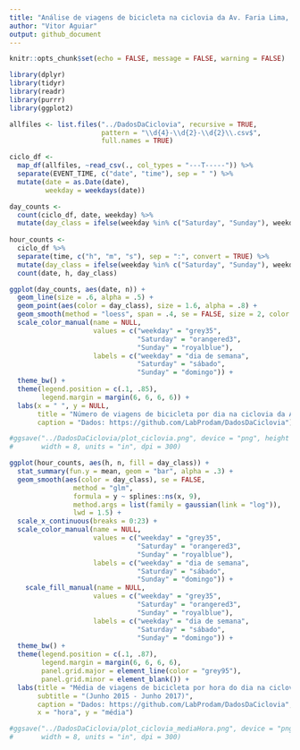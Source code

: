 ```yaml
---
title: "Análise de viagens de bicicleta na ciclovia da Av. Faria Lima, São Paulo"
author: "Vitor Aguiar"
output: github_document
---
```


```r
knitr::opts_chunk$set(echo = FALSE, message = FALSE, warning = FALSE)
```

```r
library(dplyr)
library(tidyr)
library(readr)
library(purrr)
library(ggplot2)
```

```r
allfiles <- list.files("../DadosDaCiclovia", recursive = TRUE, 
                       pattern = "\\d{4}-\\d{2}-\\d{2}\\.csv$", 
                       full.names = TRUE)

ciclo_df <- 
  map_df(allfiles, ~read_csv(., col_types = "---T-----")) %>%
  separate(EVENT_TIME, c("date", "time"), sep = " ") %>%
  mutate(date = as.Date(date),
         weekday = weekdays(date))

day_counts <- 
  count(ciclo_df, date, weekday) %>%
  mutate(day_class = ifelse(weekday %in% c("Saturday", "Sunday"), weekday, "weekday"))
  
hour_counts <-
  ciclo_df %>%
  separate(time, c("h", "m", "s"), sep = ":", convert = TRUE) %>%
  mutate(day_class = ifelse(weekday %in% c("Saturday", "Sunday"), weekday, "weekday")) %>%
  count(date, h, day_class)
```

```r
ggplot(day_counts, aes(date, n)) +
  geom_line(size = .6, alpha = .5) +
  geom_point(aes(color = day_class), size = 1.6, alpha = .8) +
  geom_smooth(method = "loess", span = .4, se = FALSE, size = 2, color = "grey20") +
  scale_color_manual(name = NULL,
                     values = c("weekday" = "grey35",
                                "Saturday" = "orangered3",
                                "Sunday" = "royalblue"),
                     labels = c("weekday" = "dia de semana", 
                                "Saturday" = "sábado",
                                "Sunday" = "domingo")) +
  theme_bw() +
  theme(legend.position = c(.1, .85),
        legend.margin = margin(6, 6, 6, 6)) +
  labs(x = " ", y = NULL,
       title = "Número de viagens de bicicleta por dia na ciclovia da Av. Faria Lima",
       caption = "Dados: https://github.com/LabProdam/DadosDaCiclovia")

#ggsave("../DadosDaCiclovia/plot_ciclovia.png", device = "png", height = 5, 
#       width = 8, units = "in", dpi = 300)
```

```r
ggplot(hour_counts, aes(h, n, fill = day_class)) +
  stat_summary(fun.y = mean, geom = "bar", alpha = .3) +
  geom_smooth(aes(color = day_class), se = FALSE,
                method = "glm",
                formula = y ~ splines::ns(x, 9),
                method.args = list(family = gaussian(link = "log")),
                lwd = 1.5) +
  scale_x_continuous(breaks = 0:23) +
  scale_color_manual(name = NULL,
                     values = c("weekday" = "grey35",
                                "Saturday" = "orangered3",
                                "Sunday" = "royalblue"),
                     labels = c("weekday" = "dia de semana", 
                                "Saturday" = "sábado",
                                "Sunday" = "domingo")) +
    scale_fill_manual(name = NULL,
                     values = c("weekday" = "grey35",
                                "Saturday" = "orangered3",
                                "Sunday" = "royalblue"),
                     labels = c("weekday" = "dia de semana", 
                                "Saturday" = "sábado",
                                "Sunday" = "domingo")) +
  theme_bw() +
  theme(legend.position = c(.1, .87),
        legend.margin = margin(6, 6, 6, 6),
        panel.grid.major = element_line(color = "grey95"),
        panel.grid.minor = element_blank()) +
  labs(title = "Média de viagens de bicicleta por hora do dia na ciclovia da Av. Faria Lima",
       subtitle = "(Junho 2015 - Junho 2017)",
       caption = "Dados: https://github.com/LabProdam/DadosDaCiclovia",
       x = "hora", y = "média")

#ggsave("../DadosDaCiclovia/plot_ciclovia_mediaHora.png", device = "png", height = 5, 
#       width = 8, units = "in", dpi = 300)
```